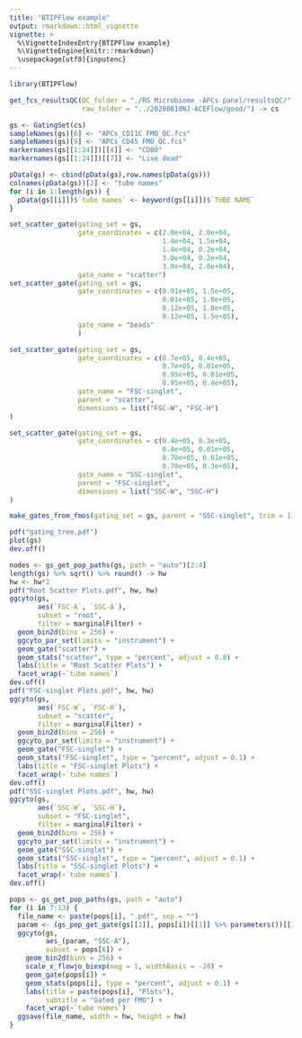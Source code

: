 ```yaml
---
title: "BTIPFlow example"
output: rmarkdown::html_vignette
vignette: >
  %\VignetteIndexEntry{BTIPFlow example}
  %\VignetteEngine{knitr::rmarkdown}
  \usepackage[utf8]{inputenc}
---
```


```r
library(BTIPFlow)

get_fcs_resultsQC(QC_folder = "./RG Microbiome -APCs panel/resultsQC/", 
                  raw_folder = "../20200810NJ-ACEFlow/good/") -> cs

```

```r
gs <- GatingSet(cs)
sampleNames(gs)[6] <- "APCs_CD11C FMO_QC.fcs"
sampleNames(gs)[9] <- "APCs_CD45 FMO_QC.fcs"
markernames(gs[[1:24]])[[4]] <- "CD80"
markernames(gs[[1:24]])[[7]] <- "Live dead"

pData(gs) <- cbind(pData(gs),row.names(pData(gs)))
colnames(pData(gs))[2] <- "tube names"
for (i in 1:length(gs)) {
  pData(gs[[i]])$`tube names` <- keyword(gs[[i]])$`TUBE NAME`
}

set_scatter_gate(gating_set = gs,
                 gate_coordinates = c(2.0e+04, 2.0e+04,
                                      1.4e+04, 1.5e+04,
                                      1.4e+04, 0.2e+04,
                                      3.0e+04, 0.2e+04,
                                      3.0e+04, 2.0e+04),
                 gate_name = "scatter")
set_scatter_gate(gating_set = gs, 
                 gate_coordinates = c(0.01e+05, 1.5e+05,
                                      0.01e+05, 1.0e+05,
                                      0.12e+05, 1.0e+05,
                                      0.12e+05, 1.5e+05),
                 gate_name = "beads"
                 )

set_scatter_gate(gating_set = gs, 
                 gate_coordinates = c(0.7e+05, 0.4e+05,
                                      0.7e+05, 0.01e+05,
                                      0.95e+05, 0.01e+05,
                                      0.95e+05, 0.4e+05),
                 gate_name = "FSC-singlet", 
                 parent = "scatter",
                 dimensions = list("FSC-W", "FSC-H")
)

set_scatter_gate(gating_set = gs, 
                 gate_coordinates = c(0.4e+05, 0.3e+05,
                                      0.4e+05, 0.01e+05,
                                      0.70e+05, 0.01e+05,
                                      0.70e+05, 0.3e+05),
                 gate_name = "SSC-singlet", 
                 parent = "FSC-singlet",
                 dimensions = list("SSC-W", "SSC-H")
)

make_gates_from_fmos(gating_set = gs, parent = "SSC-singlet", trim = 1)

pdf("gating_tree.pdf")
plot(gs)
dev.off()

nodes <- gs_get_pop_paths(gs, path = "auto")[2:4]
length(gs) %>% sqrt() %>% round() -> hw
hw <- hw*2
pdf("Root Scatter Plots.pdf", hw, hw)
ggcyto(gs, 
       aes(`FSC-A`, `SSC-A`), 
       subset = "root", 
       filter = marginalFilter) + 
  geom_bin2d(bins = 256) + 
  ggcyto_par_set(limits = "instrument") +
  geom_gate("scatter") + 
  geom_stats("scatter", type = "percent", adjust = 0.8) +
  labs(title = "Root Scatter Plots") +
  facet_wrap(~`tube names`)
dev.off()
pdf("FSC-singlet Plots.pdf", hw, hw)
ggcyto(gs, 
       aes(`FSC-W`, `FSC-H`), 
       subset = "scatter", 
       filter = marginalFilter) + 
  geom_bin2d(bins = 256) + 
  ggcyto_par_set(limits = "instrument") +
  geom_gate("FSC-singlet") + 
  geom_stats("FSC-singlet", type = "percent", adjust = 0.1) +
  labs(title = "FSC-singlet Plots") +
  facet_wrap(~`tube names`)
dev.off()
pdf("SSC-singlet Plots.pdf", hw, hw)
ggcyto(gs, 
       aes(`SSC-W`, `SSC-H`), 
       subset = "FSC-singlet", 
       filter = marginalFilter) + 
  geom_bin2d(bins = 256) + 
  ggcyto_par_set(limits = "instrument") +
  geom_gate("SSC-singlet") + 
  geom_stats("SSC-singlet", type = "percent", adjust = 0.1) +
  labs(title = "SSC-singlet Plots") +
  facet_wrap(~`tube names`)
dev.off()

pops <- gs_get_pop_paths(gs, path = "auto")
for (i in 7:13) {
  file_name <- paste(pops[i], ".pdf", sep = "")
  param <- (gs_pop_get_gate(gs[[1]], pops[i])[[1]] %>% parameters())[[1]]
  ggcyto(gs, 
         aes_(param, "SSC-A"), 
         subset = pops[6]) + 
    geom_bin2d(bins = 256) + 
    scale_x_flowjo_biexp(neg = 1, widthBasis = -20) +
    geom_gate(pops[i]) + 
    geom_stats(pops[i], type = "percent", adjust = 0.1) +
    labs(title = paste(pops[i], "Plots"), 
         subtitle = "Gated per FMO") +
    facet_wrap(~`tube names`)
  ggsave(file_name, width = hw, height = hw)
}

```

